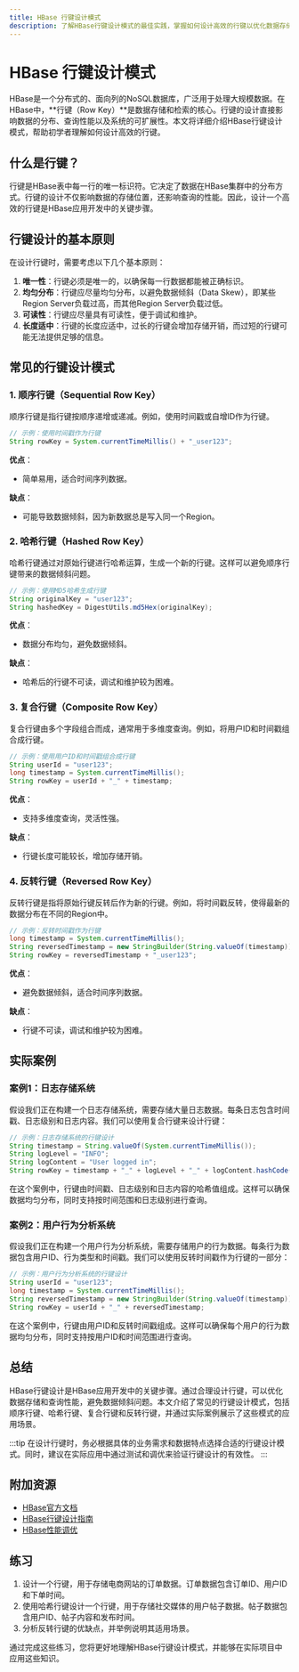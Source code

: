 ```yaml
---
title: HBase 行键设计模式
description: 了解HBase行键设计模式的最佳实践，掌握如何设计高效的行键以优化数据存储和查询性能。
---
```


# HBase 行键设计模式

HBase是一个分布式的、面向列的NoSQL数据库，广泛用于处理大规模数据。在HBase中，**行键（Row Key）**是数据存储和检索的核心。行键的设计直接影响数据的分布、查询性能以及系统的可扩展性。本文将详细介绍HBase行键设计模式，帮助初学者理解如何设计高效的行键。

## 什么是行键？

行键是HBase表中每一行的唯一标识符。它决定了数据在HBase集群中的分布方式。行键的设计不仅影响数据的存储位置，还影响查询的性能。因此，设计一个高效的行键是HBase应用开发中的关键步骤。

## 行键设计的基本原则

在设计行键时，需要考虑以下几个基本原则：

1. **唯一性**：行键必须是唯一的，以确保每一行数据都能被正确标识。
2. **均匀分布**：行键应尽量均匀分布，以避免数据倾斜（Data Skew），即某些Region Server负载过高，而其他Region Server负载过低。
3. **可读性**：行键应尽量具有可读性，便于调试和维护。
4. **长度适中**：行键的长度应适中，过长的行键会增加存储开销，而过短的行键可能无法提供足够的信息。

## 常见的行键设计模式

### 1. 顺序行键（Sequential Row Key）

顺序行键是指行键按顺序递增或递减。例如，使用时间戳或自增ID作为行键。

```java
// 示例：使用时间戳作为行键
String rowKey = System.currentTimeMillis() + "_user123";
```

**优点**：
- 简单易用，适合时间序列数据。

**缺点**：
- 可能导致数据倾斜，因为新数据总是写入同一个Region。

### 2. 哈希行键（Hashed Row Key）

哈希行键通过对原始行键进行哈希运算，生成一个新的行键。这样可以避免顺序行键带来的数据倾斜问题。

```java
// 示例：使用MD5哈希生成行键
String originalKey = "user123";
String hashedKey = DigestUtils.md5Hex(originalKey);
```

**优点**：
- 数据分布均匀，避免数据倾斜。

**缺点**：
- 哈希后的行键不可读，调试和维护较为困难。

### 3. 复合行键（Composite Row Key）

复合行键由多个字段组合而成，通常用于多维度查询。例如，将用户ID和时间戳组合成行键。

```java
// 示例：使用用户ID和时间戳组合成行键
String userId = "user123";
long timestamp = System.currentTimeMillis();
String rowKey = userId + "_" + timestamp;
```

**优点**：
- 支持多维度查询，灵活性强。

**缺点**：
- 行键长度可能较长，增加存储开销。

### 4. 反转行键（Reversed Row Key）

反转行键是指将原始行键反转后作为新的行键。例如，将时间戳反转，使得最新的数据分布在不同的Region中。

```java
// 示例：反转时间戳作为行键
long timestamp = System.currentTimeMillis();
String reversedTimestamp = new StringBuilder(String.valueOf(timestamp)).reverse().toString();
String rowKey = reversedTimestamp + "_user123";
```

**优点**：
- 避免数据倾斜，适合时间序列数据。

**缺点**：
- 行键不可读，调试和维护较为困难。

## 实际案例

### 案例1：日志存储系统

假设我们正在构建一个日志存储系统，需要存储大量日志数据。每条日志包含时间戳、日志级别和日志内容。我们可以使用复合行键来设计行键：

```java
// 示例：日志存储系统的行键设计
String timestamp = String.valueOf(System.currentTimeMillis());
String logLevel = "INFO";
String logContent = "User logged in";
String rowKey = timestamp + "_" + logLevel + "_" + logContent.hashCode();
```

在这个案例中，行键由时间戳、日志级别和日志内容的哈希值组成。这样可以确保数据均匀分布，同时支持按时间范围和日志级别进行查询。

### 案例2：用户行为分析系统

假设我们正在构建一个用户行为分析系统，需要存储用户的行为数据。每条行为数据包含用户ID、行为类型和时间戳。我们可以使用反转时间戳作为行键的一部分：

```java
// 示例：用户行为分析系统的行键设计
String userId = "user123";
long timestamp = System.currentTimeMillis();
String reversedTimestamp = new StringBuilder(String.valueOf(timestamp)).reverse().toString();
String rowKey = userId + "_" + reversedTimestamp;
```

在这个案例中，行键由用户ID和反转时间戳组成。这样可以确保每个用户的行为数据均匀分布，同时支持按用户ID和时间范围进行查询。

## 总结

HBase行键设计是HBase应用开发中的关键步骤。通过合理设计行键，可以优化数据存储和查询性能，避免数据倾斜问题。本文介绍了常见的行键设计模式，包括顺序行键、哈希行键、复合行键和反转行键，并通过实际案例展示了这些模式的应用场景。

:::tip
在设计行键时，务必根据具体的业务需求和数据特点选择合适的行键设计模式。同时，建议在实际应用中通过测试和调优来验证行键设计的有效性。
:::

## 附加资源

- [HBase官方文档](https://hbase.apache.org/)
- [HBase行键设计指南](https://hbase.apache.org/book.html#rowkey.design)
- [HBase性能调优](https://hbase.apache.org/book.html#performance.tuning)

## 练习

1. 设计一个行键，用于存储电商网站的订单数据。订单数据包含订单ID、用户ID和下单时间。
2. 使用哈希行键设计一个行键，用于存储社交媒体的用户帖子数据。帖子数据包含用户ID、帖子内容和发布时间。
3. 分析反转行键的优缺点，并举例说明其适用场景。

通过完成这些练习，您将更好地理解HBase行键设计模式，并能够在实际项目中应用这些知识。